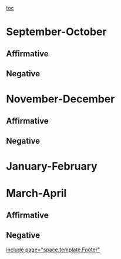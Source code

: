 [[toc]]
=September-October= 
==Affirmative== 
==Negative== 

=November-December= 
==Affirmative== 
==Negative== 

=January-February= 

=March-April= 
==Affirmative== 
==Negative== 

[[include page="space.template.Footer"]]